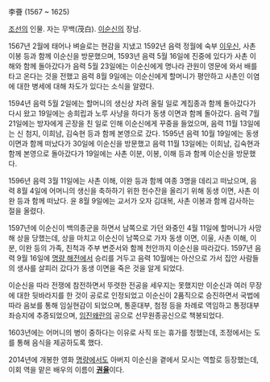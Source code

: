 李薈
(1567 ~ 1625)

[[조선]]의 인물. 자는 무백(茂白). [[이순신]]의 장남.

1567년 2월에 태어나 벼슬로는 현감을 지냈고 1592년 음력 정월에 숙부 [[이우신]], 사촌 이봉 등과 함께 이순신을 방문했으며, 1593년 음력 5월 16일에 진중에 있다가 사촌 이해와 함께 돌아갔다가 음력 5월 23일에는 이순신에게 명나라 관원이 영문에 와서 배를 타고 온다는 것을 전했고 음력 8월 9일에는 이순신에게 할머니가 평안하고 사촌인 이염에 대한 병세에 대해 차도가 있다는 소식을 알렸다.

1594년 음력 5월 2일에는 할머니의 생신상 차려 올릴 일로 계집종과 함께 돌아갔다가 다시 왔고 19일에는 송희립과 노루 사냥을 하다가 동생 이면과 함께 돌아갔다. 음력 7월 21일에는 방자에게 곤장을 친 일로 인해 이순신에게 꾸중을 들었으며, 음력 11월 13일에는 신 첨지, 이희남, 김숙현 등과 함께 본영으로 갔다. 1595년 음력 10월 19일에는 동생 이면과 함께 떠났다가 30일에 이순신을 방문했고 음력 11월 13일에는 이희남, 김숙현과 함께 본영으로 돌아갔다가 19일에는 사촌 이분, 이봉, 이해 등과 함께 이순신을 방문했다.

1596년 음력 3월 11일에는 사촌 이해, 이완 등과 함께 여종 3명을 데리고 떠났으며, 음력 8월 4일에 어머니의 생신을 축하하기 위한 헌수잔을 올리기 위해 동생 이면, 사촌 이완 등과 함께 떠났다. 윤 8월 9일에는 교서가 오자 김대복, 사촌 이봉과 함께 감사하는 절을 올렸다.

1597년에 이순신이 백의종군을 하면서 남쪽으로 가던 와중인 4월 11일에 할머니가 사망해 상을 당했는데, 상을 마치고 이순신이 남쪽으로 가자 동생 이면, 이울, 사촌 이해, 이분, 이완 등의 가족, 친척과 주부 변준서와 함께 천안까지 이순신을 따라갔다. 1597년 음력 9월 16일에 [[명량 해전]]에서 승리를 거두고 음력 10월에는 아산으로 가서 집안 사람들의 생사를 살피러 갔다가 동생 이면을 죽은 것을 알게 되었다.

이순신을 따라 전쟁에 참전하면서 뚜렷한 전공을 세우지는 못했지만 이순신과 여러 무장에 대한 뒷바라지를 한 것이 공로로 인정되었고 이순신이 2품직으로 승진하면서 국법에 따라 음보를 통해 임실현감이 되었으며, 통훈대부, 첨정 등을 차례로 역임하고 통정대부 좌승지에 추증되었으며, [[임진왜란]]의 공으로 선무원종공신으로 책봉되었다.

1603년에는 어머니의 병이 중하다는 이유로 사직 또는 휴가를 청했는데, 조정에서는 도를 통해 음식을 제공하도록 했다.

2014년에 개봉한 영화 [[명량]]에서도 아버지 이순신을 곁에서 모시는 역할로 등장했는데, 이회 역을 맡은 배우의 이름이 '''[[권율]]'''이다.
